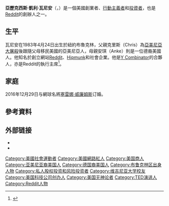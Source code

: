 {{Infobox person
| name = 亞歷克西斯·瓦尼安
| native_name = Alexis Kerry Ohanian
| native_name_lang = en
| image = Alexis Ohanian 1-17-2012.jpg
| caption = 瓦尼安2012年反對[[禁止網絡盜版法案|禁止網絡盜版法案]]及[[保護知識產權法案|保護知識產權法案]]示威
| birth_date = {{Birth date and age|1983|4|24|mf=yes}}
| birth_place = {{USA}}[[紐約州|紐約州]][[紐約市|紐約市]][[布魯克林|布魯克林]]
| alma mater = [[維珍尼亞大學|維珍尼亞大學]]
| residence = [[加利福尼亞州|加利福尼亞州]][[舊金山|舊金山]]<ref name=Crunchbase>{{cite web |title=Alexis Ohanian |url=http://www.crunchbase.com/person/alexis-ohanian |work=Crunchbase.com |publisher=CrunchBase |accessdate=22 May 2012 |archive-date=2012-05-19 |archive-url=https://web.archive.org/web/20120519115634/http://www.crunchbase.com/person/alexis-ohanian |dead-url=no }}</ref>
| 配偶 = {{marriage|[[塞雷娜·威廉姆斯|塞雷娜·威廉姆斯]]|2017}}
| children = 1
| website = [http://alexisohanian.com/ Alexisohanian.com]
| notable_works = [[Reddit|Reddit]]
| known_for = 創業、社會化營銷
}}
'''亞歷克西斯·凱利·瓦尼安'''（{{lang-en|Alexis Kerry Ohanian}}，{{bd|1983年|4月24日}}）是一個美國創業者、[[行動主義|行動主義者]]和[[投資者|投資者]]，也是[[Reddit|Reddit]]的創辦人之一。

==生平==
瓦尼安在1983年4月24日出生於紐約布魯克林，父親克里斯（Chris）為[[亞美尼亞大屠殺|亞美尼亞大屠殺]]後跟隨父母移民美國的亞美尼亞人，母親安琪（Anke）則是一位德裔美國人。他知名於創立網站[[Reddit|Reddit]]、[[Hipmunk|Hipmunk]]和社會企業{{le|Breadpig|Breadpig}}。他是[[Y_Combinator_(公司)|Y Combinator]]的合夥人，亦是Reddit的執行主席<ref>{{cite news |title=Reddit CEO Resigns, Alexis Ohanian Returns As Chairman |url=http://techcrunch.com/2014/11/13/reddit-ceo-resigns-alexis-ohanian-returns-as-chairman/ |accessdate=2015-10-03 |archive-date=2020-12-04 |archive-url=https://web.archive.org/web/20201204210700/https://techcrunch.com/2014/11/13/reddit-ceo-resigns-alexis-ohanian-returns-as-chairman/ |dead-url=no }}</ref>。

==家庭==
2016年12月29日与網球名將[[塞雷娜·威廉姆斯|塞雷娜·威廉姆斯]]订婚。

==參考資料==
{{reflist}}

==外部链接==
{{Commons category|Alexis Ohanian}}
* {{Official website|http://alexisohanian.com/}}
* {{TED speaker|alexis_ohanian}}

{{DEFAULTSORT:Ohanian, Alexis}}
[[Category:美國社會運動者|Category:美國社會運動者]]
[[Category:美國網路紅人|Category:美國網路紅人]]
[[Category:美国商人|Category:美国商人]]
[[Category:亚美尼亚裔美国人|Category:亚美尼亚裔美国人]]
[[Category:德国裔美国人|Category:德国裔美国人]]
[[Category:布鲁克林区出身人物|Category:布鲁克林区出身人物]]
[[Category:私人股权投资和风险投资者|Category:私人股权投资和风险投资者]]
[[Category:维吉尼亚大学校友|Category:维吉尼亚大学校友]]
[[Category:美国科技公司创办人|Category:美国科技公司创办人]]
[[Category:美国无神论者|Category:美国无神论者]]
[[Category:TED演讲人|Category:TED演讲人]]
[[Category:Reddit人物|Category:Reddit人物]]